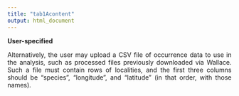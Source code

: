 ```yaml
---
title: "tab1Acontent"
output: html_document
---
```

**User-specified**
<p align="justify">
Alternatively, the user may upload a CSV file of occurrence data to use in the analysis, such as processed files previously downloaded via Wallace. Such a file must contain rows of localities, and the first three columns should be “species”, “longitude”, and “latitude” (in that order, with those names).  
</p>
